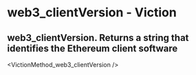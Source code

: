 # web3_clientVersion - Viction

## web3_clientVersion. Returns a string that identifies the Ethereum client software


<VictionMethod_web3_clientVersion />
